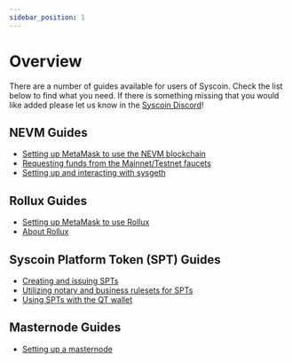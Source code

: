 ```yaml
---
sidebar_position: 1
---
```


# Overview

There are a number of guides available for users of Syscoin. Check the list below to find what you need. If there is something missing that you would like added please let us know in the [Syscoin Discord](https://discord.gg/syscoin)!



## NEVM Guides

- [Setting up MetaMask to use the NEVM blockchain](/docs/guides/nevm/metamask)
- [Requesting funds from the Mainnet/Testnet faucets](/docs/dev-resources/tsys)
- [Setting up and interacting with sysgeth](/docs/guides/nevm/sysgeth)

## Rollux Guides

- [Setting up MetaMask to use Rollux](/docs/guides/rollux/metamask)
- [About Rollux](/docs/tech/rollux)

## Syscoin Platform Token (SPT) Guides

- [Creating and issuing SPTs](/docs/guides/spts/create-issue-tokens)
- [Utilizing notary and business rulesets for SPTs](/docs/guides/spts/notary-business-rulesets)
- [Using SPTs with the QT wallet](/docs/guides/spts/use-tokens)

## Masternode Guides

- [Setting up a masternode](/docs/guides/mn_setup)
